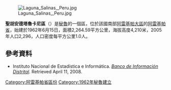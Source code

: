 [[Image:Laguna_Salinas,_Peru.jpg|right]]

'''聖胡安德塔魯卡尼區'''（{{lang-es|Distrito de San Juan de Tarucani}}）是[[秘魯|秘魯]]的一個區，位於該國南部[[阿雷基帕大區|阿雷基帕大區]]的[[阿雷基帕省|阿雷基帕省]]，始建於1962年6月15日，面積2,264.59平方公里，海拔高度4,210米，2005年人口2,296，人口密度每平方公里1.0人。

==參考資料==
*{{es icon}} Instituto Nacional de Estadística e Informática. ''[https://web.archive.org/web/20080423164200/http://desa.inei.gob.pe/mapas/bid/ Banco de Información Distrital]''. Retrieved April 11, 2008.

{{coord|16|10|59|S|71|04|01|W|type:adm3rd_source:kolossus-itwiki|display=title}}


{{阿雷基帕大區區份}}

{{DEFAULTSORT:San Juan de Tarucani District}}
[[Category:阿雷基帕省區份|Category:阿雷基帕省區份]]
[[Category:1962年秘魯建立|Category:1962年秘魯建立]]

{{Arequipa-geo-stub}}
